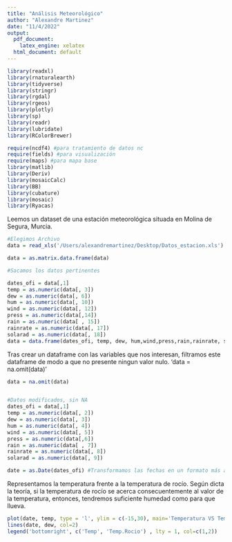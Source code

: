 ```yaml
---
title: "Análisis Meteorológico"
author: "Alexandre Martinez"
date: "11/4/2022"
output:
  pdf_document: 
    latex_engine: xelatex
  html_document: default
---
```






```r
library(readxl)
library(rnaturalearth)
library(tidyverse)
library(stringr)
library(rgdal)
library(rgeos)
library(plotly)
library(sp)
library(readr)
library(lubridate)
library(RColorBrewer)

require(ncdf4) #para tratamiento de datos nc
require(fields) #para visualización
require(maps) #para mapa base
library(matlib)
library(Deriv)
library(mosaicCalc)
library(BB)
library(cubature)
library(mosaic)
library(Ryacas)

```

\section{Análisis Meteorológico en R}

Leemos un dataset de una estación meteorológica situada en Molina de Segura, Murcia.
```r
#Elegimos Archivo
data = read_xls('/Users/alexandremartinez/Desktop/Datos_estacion.xls')
```


```r
data = as.matrix.data.frame(data)

#Sacamos los datos pertinentes

dates_ofi = data[,1]
temp = as.numeric(data[, 3])
dew = as.numeric(data[, 6])
hum = as.numeric(data[, 10])
wind = as.numeric(data[, 12])
press = as.numeric(data[,14])
rain = as.numeric(data[ , 15])
rainrate = as.numeric(data[, 17])
solarad = as.numeric(data[, 18])
data = data.frame(dates_ofi, temp, dew, hum,wind,press,rain,rainrate, solarad )

```

Tras crear un dataframe con las variables que nos interesan, filtramos este dataframe de modo a que no presente ningun valor nulo. 'data = na.omit(data)'


```r

data = na.omit(data)


#Datos modificados, sin NA 
dates_ofi = data[,1]
temp = as.numeric(data[, 2])
dew = as.numeric(data[, 3])
hum = as.numeric(data[, 4])
wind = as.numeric(data[, 5])
press = as.numeric(data[,6])
rain = as.numeric(data[ , 7])
rainrate = as.numeric(data[, 8])
solarad = as.numeric(data[, 9])

date = as.Date(dates_ofi) #Transformamos las fechas en un formato más adecuado
```



Representamos la temperatura frente a la temperatura de rocío. Según dicta la teoría, si la temperatura de rocío se acerca consecuentemente al valor de la temperatura, entonces, tendremos suficiente humedad como para que llueva.

```r
plot(date, temp, type = 'l', ylim = c(-15,30), main='Temperatura VS Temperatura de Rocio')
lines(date, dew, col=2)
legend('bottomright', c('Temp', 'Temp.Rocio') , lty = 1, col=c(1,2))

```